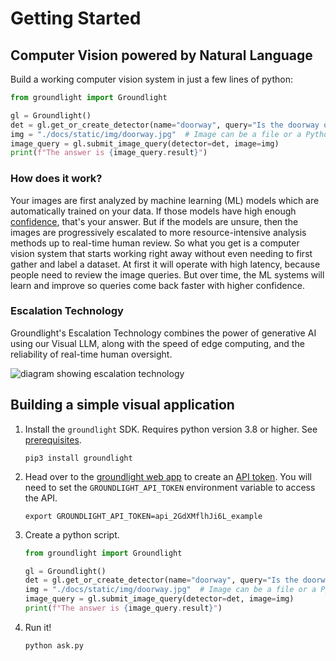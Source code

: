 # Getting Started

## Computer Vision powered by Natural Language

Build a working computer vision system in just a few lines of python:

```python
from groundlight import Groundlight

gl = Groundlight()
det = gl.get_or_create_detector(name="doorway", query="Is the doorway open?")
img = "./docs/static/img/doorway.jpg"  # Image can be a file or a Python object
image_query = gl.submit_image_query(detector=det, image=img)
print(f"The answer is {image_query.result}")
```

### How does it work?

Your images are first analyzed by machine learning (ML) models which are automatically trained on your data. If those models have high enough [confidence](docs/building-applications/4-managing-confidence.md), that's your answer. But if the models are unsure, then the images are progressively escalated to more resource-intensive analysis methods up to real-time human review. So what you get is a computer vision system that starts working right away without even needing to first gather and label a dataset. At first it will operate with high latency, because people need to review the image queries. But over time, the ML systems will learn and improve so queries come back faster with higher confidence.

### Escalation Technology

Groundlight's Escalation Technology combines the power of generative AI using our Visual LLM, along with the speed of edge computing, and the reliability of real-time human oversight.

![diagram showing escalation technology](/img/escalation_diagram.jpg)


## Building a simple visual application

1.  Install the `groundlight` SDK. Requires python version 3.8 or higher. See [prerequisites](#Prerequisites).

    ```shell
    pip3 install groundlight
    ```

1.  Head over to the [groundlight web
    app](https://app.groundlight.ai/reef/my-account/api-tokens) to create an [API token](/docs/getting-started/api-tokens). You will
    need to set the `GROUNDLIGHT_API_TOKEN` environment variable to access the API.

    ```shell
    export GROUNDLIGHT_API_TOKEN=api_2GdXMflhJi6L_example
    ```

1.  Create a python script.

    ```python title="ask.py"
    from groundlight import Groundlight

    gl = Groundlight()
    det = gl.get_or_create_detector(name="doorway", query="Is the doorway open?")
    img = "./docs/static/img/doorway.jpg"  # Image can be a file or a Python object
    image_query = gl.submit_image_query(detector=det, image=img)
    print(f"The answer is {image_query.result}")
    ```

1.  Run it!

    ```shell
    python ask.py
    ```
